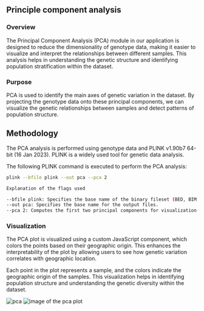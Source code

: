 
## Principle component analysis

### Overview

The Principal Component Analysis (PCA) module in our application is designed to reduce the dimensionality of genotype data, making it easier to visualize and interpret the relationships between different samples. This analysis helps in understanding the genetic structure and identifying population stratification within the dataset.

### Purpose

PCA is used to identify the main axes of genetic variation in the dataset. By projecting the genotype data onto these principal components, we can visualize the genetic relationships between samples and detect patterns of population structure.

## Methodology

The PCA analysis is performed using genotype data and PLINK v1.90b7 64-bit (16 Jan 2023). PLINK is a widely used tool for genetic data analysis.

The following PLINK command is executed to perform the PCA analysis:

```bash
plink --bfile plink --out pca --pca 2

Explanation of the flags used

--bfile plink: Specifies the base name of the binary fileset (BED, BIM, and FAM files) to be used.
--out pca: Specifies the base name for the output files.
--pca 2: Computes the first two principal components for visualization.

```

### Visualization
The PCA plot is visualized using a custom JavaScript component, which colors the points based on their geographic origin. This enhances the interpretability of the plot by allowing users to see how genetic variation correlates with geographic location.

Each point in the plot represents a sample, and the colors indicate the geographic origin of the samples. This visualization helps in identifying population structure and understanding the genetic diversity within the dataset.

![pca](/pca.png)
<Image src="/pca.png" alt="image of the pca plot"/>
